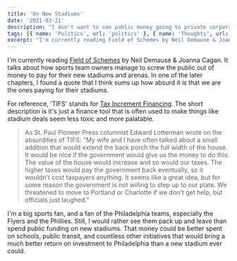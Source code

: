 ```yaml
---
title: 'On New Stadiums'
date: '2021-03-21'
description: "I don't want to see public money going to private corporations"
tags: [{ name: 'Politics', url: 'politics' }, { name: 'Thoughts', url: 'thoughts' }]
excerpt: "I'm currently reading Field of Schemes by Neil Demause & Joanna Cagan. It talks about how sports team owners manage to screw the public out of money to pay for their new stadiums and arenas. In one of the later chapters, I found a quote that I think sums up how absurd it is that we are the ones paying for their stadiums."
---
```


I'm currently reading [Field of Schemes](https://bookshop.org/books/field-of-schemes-how-the-great-stadium-swindle-turns-public-money-into-private-profit-revised/9780803260160) by Neil Demause & Joanna Cagan. It talks about how sports team owners manage to screw the public out of money to pay for their new stadiums and arenas. In one of the later chapters, I found a quote that I think sums up how absurd it is that we are the ones paying for their stadiums.

For reference, 'TIFS' stands for [Tax Increment Financing](https://en.wikipedia.org/wiki/Tax_increment_financing). The short description is it's just a finance tool that is often used to make things like stadium deals seem less toxic and more palatable.

> As St. Paul Pioneer Press columnist Edward Lotterman wrote on the absurdities of TIFS: "My wife and I have often talked about a small addition that would extend the back porch the full width of the house. It would be nice if the government would give us the money to do this. The value of the house would increase and so would our taxes. The higher taxes would pay the government back eventually, so it wouldn't cost taxpayers anything. It seems like a great idea, but for some reason the government is not willing to step up to our plate. We threatened to move to Portland or Charlotte if we don't get help, but officials just laughed."

I'm a big sports fan, and a fan of the Philadelphia teams, especially the Flyers and the Phillies. Still, I would rather see them pack up and leave than spend public funding on new stadiums. That money could be better spent on schools, public transit, and countless other initiatives that would bring a much better return on investment to Philadelphia than a new stadium ever could.

